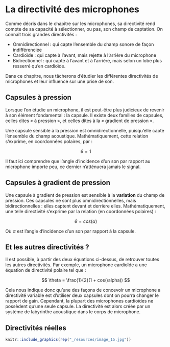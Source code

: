 # La directivité des microphones

Comme décris dans le chapitre sur les microphones, sa directivité rend compte de sa capacité à sélectionner, ou pas, son champ de captation. On connaît trois grandes directivités :

+ Omnidirectionnel : qui capte l’ensemble du champ sonore de façon indifférenciée
+ Cardioïde : qui capte à l’avant, mais rejette à l’arrière du microphone
+ Bidirectionnel : qui capte à l’avant et à l’arrière, mais selon un lobe plus resserré qu’en cardioïde.

Dans ce chapitre, nous tâcherons d’étudier les différentes directivités de microphones et leur influence sur une prise de son.

## Capsules à pression

Lorsque l’on étudie un microphone, il est peut-être plus judicieux de revenir à son élément fondamental : la capsule. Il existe deux familles de capsules, celles dites « à pression », et celles dites à la « gradient de pression ».

Une capsule sensible à la pression est omnidirectionnelle, puisqu’elle capte l’ensemble du champ acoustique. Mathématiquement, cette relation s’exprime, en coordonnées polaires, par :

$$ \theta = 1 $$

Il faut ici comprendre que l’angle d’incidence d’un son par rapport au microphone importe peu, ce dernier n’atténuera jamais le signal.

## Capsules à gradient de pression

Une capsule à gradient de pression est sensible à la **variation** du champ de pression. Ces capsules ne sont plus omnidirectionnelles, mais bidirectionnelles : elles captent devant et derrière elles. Mathématiquement, une telle directivité s’exprime par la relation (en coordonnées polaires) :

$$ \theta = cos(\alpha) $$

Où $\alpha$ est l’angle d’incidence d’un son par rapport à la capsule.

## Et les autres directivités ?

Il est possible, à partir des deux équations ci-dessus, de retrouver toutes les autres directivités. Par exemple, un microphone cardioïde a une équation de directivité polaire tel que :

$$ \theta = \frac{1}{2}(1 + cos(\alpha)) $$

Cela nous indique donc qu’une des façons de concevoir un microphone a directivité variable est d’utiliser deux capsules dont on pourra changer le rapport de gain. Cependant, la plupart des microphones cardioïdes ne possèdent qu’une seule capsule. La directivité est alors créée par un système de labyrinthe acoustique dans le corps de microphone.

<!-- <iframe scrolling="no" title="Directivité Microphone" src="https://www.geogebra.org/material/iframe/id/t4acpbvb/width/530/height/530/border/888888/sfsb/true/smb/false/stb/false/stbh/false/ai/false/asb/false/sri/false/rc/false/ld/false/sdz/false/ctl/false" width="530px" height="530px" style="border:0px;"> </iframe> -->

## Directivités réelles

```r
knitr::include_graphics(rep("_resources/image_15.jpg"))
```
